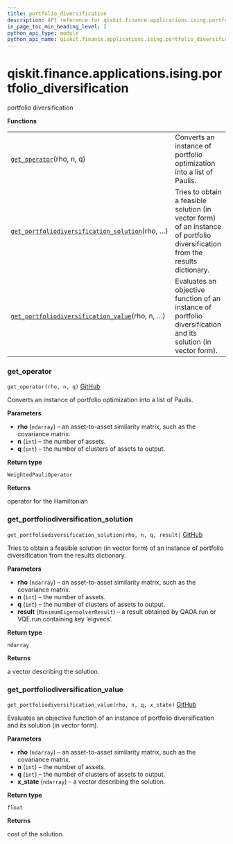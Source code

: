 ```yaml
---
title: portfolio_diversification
description: API reference for qiskit.finance.applications.ising.portfolio_diversification
in_page_toc_min_heading_level: 2
python_api_type: module
python_api_name: qiskit.finance.applications.ising.portfolio_diversification
---
```


<span id="module-qiskit.finance.applications.ising.portfolio_diversification" />

<span id="qiskit-finance-applications-ising-portfolio-diversification" />

# qiskit.finance.applications.ising.portfolio\_diversification

portfolio diversification

**Functions**

|                                                                                                                                                                                                                                                           |                                                                                                                               |
| --------------------------------------------------------------------------------------------------------------------------------------------------------------------------------------------------------------------------------------------------------- | ----------------------------------------------------------------------------------------------------------------------------- |
| [`get_operator`](#qiskit.finance.applications.ising.portfolio_diversification.get_operator "qiskit.finance.applications.ising.portfolio_diversification.get_operator")(rho, n, q)                                                                         | Converts an instance of portfolio optimization into a list of Paulis.                                                         |
| [`get_portfoliodiversification_solution`](#qiskit.finance.applications.ising.portfolio_diversification.get_portfoliodiversification_solution "qiskit.finance.applications.ising.portfolio_diversification.get_portfoliodiversification_solution")(rho, …) | Tries to obtain a feasible solution (in vector form) of an instance of portfolio diversification from the results dictionary. |
| [`get_portfoliodiversification_value`](#qiskit.finance.applications.ising.portfolio_diversification.get_portfoliodiversification_value "qiskit.finance.applications.ising.portfolio_diversification.get_portfoliodiversification_value")(rho, n, …)       | Evaluates an objective function of an instance of portfolio diversification and its solution (in vector form).                |

### get\_operator

<span id="qiskit.finance.applications.ising.portfolio_diversification.get_operator" />

`get_operator(rho, n, q)` [GitHub](https://github.com/qiskit-community/qiskit-aqua/tree/stable/0.8/qiskit/finance/applications/ising/portfolio_diversification.py "view source code")

Converts an instance of portfolio optimization into a list of Paulis.

**Parameters**

*   **rho** (`ndarray`) – an asset-to-asset similarity matrix, such as the covariance matrix.
*   **n** (`int`) – the number of assets.
*   **q** (`int`) – the number of clusters of assets to output.

**Return type**

`WeightedPauliOperator`

**Returns**

operator for the Hamiltonian

### get\_portfoliodiversification\_solution

<span id="qiskit.finance.applications.ising.portfolio_diversification.get_portfoliodiversification_solution" />

`get_portfoliodiversification_solution(rho, n, q, result)` [GitHub](https://github.com/qiskit-community/qiskit-aqua/tree/stable/0.8/qiskit/finance/applications/ising/portfolio_diversification.py "view source code")

Tries to obtain a feasible solution (in vector form) of an instance of portfolio diversification from the results dictionary.

**Parameters**

*   **rho** (`ndarray`) – an asset-to-asset similarity matrix, such as the covariance matrix.
*   **n** (`int`) – the number of assets.
*   **q** (`int`) – the number of clusters of assets to output.
*   **result** (`MinimumEigensolverResult`) – a result obtained by QAOA.run or VQE.run containing key ‘eigvecs’.

**Return type**

`ndarray`

**Returns**

a vector describing the solution.

### get\_portfoliodiversification\_value

<span id="qiskit.finance.applications.ising.portfolio_diversification.get_portfoliodiversification_value" />

`get_portfoliodiversification_value(rho, n, q, x_state)` [GitHub](https://github.com/qiskit-community/qiskit-aqua/tree/stable/0.8/qiskit/finance/applications/ising/portfolio_diversification.py "view source code")

Evaluates an objective function of an instance of portfolio diversification and its solution (in vector form).

**Parameters**

*   **rho** (`ndarray`) – an asset-to-asset similarity matrix, such as the covariance matrix.
*   **n** (`int`) – the number of assets.
*   **q** (`int`) – the number of clusters of assets to output.
*   **x\_state** (`ndarray`) – a vector describing the solution.

**Return type**

`float`

**Returns**

cost of the solution.

